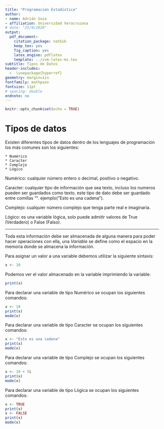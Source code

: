 ```yaml
---
title: "Programación Estadística"
author:
- name: Adrián Sosa
- affiliation: Universidad Veracruzana
# date: "25/9/2020"
output:
  pdf_document:
    citation_package: natbib
    keep_tex: yes
    fig_caption: yes
    latex_engine: pdflatex
    template: ../svm-latex-ms.tex
subtitle: Tipos de Datos
header-includes:
  -  \usepackage{hyperref}
geometry: margin=1in
fontfamily: mathpazo
fontsize: 11pt
# spacing: double
endnote: no
---
```


```r
knitr::opts_chunk$set(echo = TRUE)
```


# Tipos de datos

Existen diferentes tipos de datos dentro de los lenguajes de programación los más comunes son los siguientes:

    * Numérico
    * Caracter
    * Complejo
    * Lógico

    
Numérico: cualquier número entero o decimal, positivo o negativo.

Caracter: cualquier tipo de información que sea texto, incluso los numeros pueden ser guardados como texto, este tipo de dato debe ser guardado entre comillas "". ejemplo("Esto es una cadena").

Complejo: cualquier número complejo que tenga parte real e imaginaria.

Lógico: es una variable lógica, solo puede admitir valores de True (Verdadero) o False (Falso).


---
Toda esta información debe ser almacenada de alguna manera para poder hacer operaciones con ella, una *Variable* se define como el espacio en la memoria donde se almacena la información.

Para asignar un valor a una variable debemos utilizar la siguiente sintaxis:
```r
x <- 10
```

Podemos ver el valor almacenado en la variable imprimiendo la variable:

```r
print(x)
```

Para declarar una variable de tipo Numérico se ocupan los siguientes comandos:


```r
x <- 10
print(x)
mode(x)
```


Para declarar una variable de tipo Caracter se ocupan los siguientes comandos:


```r
x <- "Esto es una cadena"
print(x)
mode(x)
```

Para declarar una variable de tipo Complejo se ocupan los siguientes comandos:


```r
x <- 10 + 5i
print(x)
mode(x)
```

Para declarar una variable de tipo Lógica se ocupan los siguientes comandos:


```r
x <- TRUE
print(x)
x <- FALSE
print(x)
mode(x)
```




